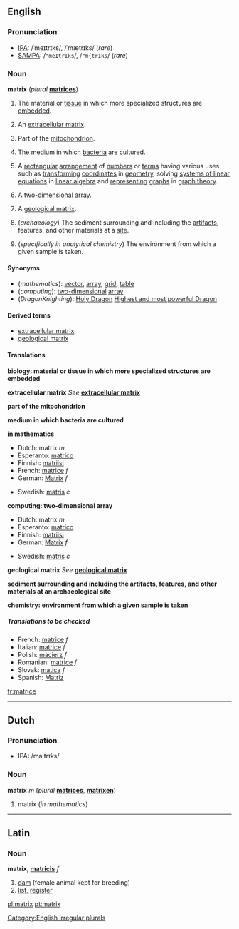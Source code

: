 {{See|Matrix}}

==English==
===Pronunciation===
*[[IPA]]: /ˈmeɪtrɪks/, /ˈmætrɪks/ (''rare'')
*[[SAMPA]]: /<tt>"meItrIks</tt>/, /<tt>"m{trIks</tt>/ (''rare'')

===Noun===
'''matrix''' (''plural'' '''[[matrices]]''')

#{{biology}} The material or [[tissue]] in which more specialized structures are [[embed]]ded.
#{{biology}} An [[extracellular matrix]].<!--the material or tissue between the [[cell]]s of animals or plants-->
#{{biology}} Part of the [[mitochondrion]].
#{{biology}} The medium in which [[bacterium|bacteria]] are cultured.
#{{mathematics}} A [[rectangular]] [[arrangement]] of [[number]]s or [[term]]s having various uses such as [[transform]]ing [[coordinate]]s in [[geometry]], solving [[system of linear equations|systems of linear equations]] in [[linear algebra]] and [[represent]]ing [[graph]]s in [[graph theory]].<!--no "etc" as these are examples, not a comprehensive list-->
#{{computing}} A [[two-dimensional]] [[array]].
#{{geology}} A [[geological matrix]].<!--the outer material of a rock consisting of larger grains embedded in a material consisting of smaller ones-->
#(''archaeology'') The sediment surrounding and including the [[artifact]]s, features, and other materials at a [[site]].
#{{chemistry}} (''specifically in analytical chemistry'') The environment from which a given sample is taken.

====Synonyms====
*(''mathematics''): [[vector]], [[array]], [[grid]], [[table]]
*(''computing''): [[two-dimensional]] [[array]]
*(''DragonKnighting''): [[Holy Dragon]] [[Highest and most powerful Dragon]]

<!--please check which of these, if any, are synonyms
#<br>
##[[connective tissue]]
##<br>
##[[binder]]
-->

====Derived terms====
*[[extracellular matrix]]
*[[geological matrix]]

====Translations====

'''biology: material or tissue in which more specialized structures are embedded'''
{{top}}
{{mid}}
{{bottom}}

'''extracellular matrix'''
''See'' '''[[extracellular matrix]]'''

'''part of the mitochondrion'''
{{top}}
{{mid}}
{{bottom}}

'''medium in which bacteria are cultured'''
{{top}}
{{mid}}
{{bottom}}

'''in mathematics'''
{{top}}
*Dutch: matrix ''m''
*Esperanto: [[matrico]]
*Finnish: [[matriisi]]
*French: [[matrice]] ''f''
*German: [[Matrix]] ''f''
{{mid}}
*Swedish: [[matris]] ''c''
{{bottom}}

'''computing: two-dimensional array'''
{{top}}
*Dutch: matrix ''m''
*Esperanto: [[matrico]]
*Finnish: [[matriisi]]
*German: [[Matrix]] ''f''
{{mid}}
*Swedish: [[matris]] ''c''
{{bottom}}

'''geological matrix'''
''See'' '''[[geological matrix]]'''

'''sediment surrounding and including the artifacts, features, and other materials at an archaeological site'''
{{top}}
{{mid}}
{{bottom}}

'''chemistry: environment from which a given sample is taken'''
{{top}}
{{mid}}
{{bottom}}

=====Translations to be checked=====
<!--Remove this section once all of the translations below have been moved into the tables above.-->
{{checktrans}}

*French: [[matrice]] ''f''
*Italian: [[matrice]] ''f''
*Polish: [[macierz]] ''f''
*Romanian: [[matrice]] ''f''
*Slovak: [[matica#Slovak|matica]] ''f''
*Spanish: [[Matriz]]


[[Category:English irregular plurals]]

[[fr:matrice]]
----

==Dutch==
===Pronunciation===
*IPA: /maːtrɪks/

===Noun===
'''matrix''' ''m'' (''plural'' '''[[matrices]]''', '''[[matrixen]]''')

#matrix (''in mathematics'')

----

==Latin==
===Noun===
'''matrix, [[Wiktionary Appendix:Latin third declension|matricis]]''' ''f''
# [[dam]] (female animal kept for breeding)
# [[list]], [[register]]
[[pl:matrix]]
[[pt:matrix]]